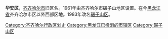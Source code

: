 '''华安区'''，[[齐齐哈尔市|齐齐哈尔市]]旧区名。1961年由齐齐哈尔市碾子山地区设置。在今[[黑龙江省|黑龙江省]]齐齐哈尔市区以外西部区地。1983年改名[[碾子山区|碾子山区]]。

[[Category:齐齐哈尔行政区划史|Category:齐齐哈尔行政区划史]] 
[[Category:黑龙江已撤消的市辖区|Category:黑龙江已撤消的市辖区]]
[[Category:碾子山区|Category:碾子山区]]